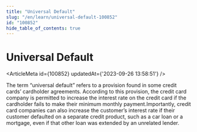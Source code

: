 ```yaml
---
title: "Universal Default"
slug: "/en/learn/universal-default-100852"
id: "100852"
hide_table_of_contents: true
---
```



# Universal Default

<ArticleMeta id={100852} updatedAt={'2023-09-26 13:58:51'} />
<div className='border-solid border-b border-t-0 my-4 border-[var(--ifm-color-gray-300)]' />

The term “universal default” refers to a provision found in some credit cards’ cardholder agreements. According to this provision, the credit card company is permitted to increase the interest rate on the credit card if the cardholder fails to make their minimum monthly payment.Importantly, credit card companies can also increase the customer’s interest rate if their customer defaulted on a separate credit product, such as a car loan or a mortgage, even if that other loan was extended by an unrelated lender.
